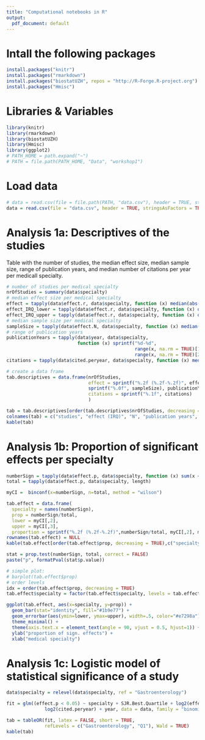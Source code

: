 ```yaml
---
title: "Computational notebooks in R"
output:
  pdf_document: default
---
```


# Intall the following packages
```r
install.packages("knitr")
install.packages("rmarkdown")
install.packages("biostatUZH", repos = "http://R-Forge.R-project.org")
install.packages("Hmisc")
```


# Libraries & Variables
```r
library(knitr)
library(rmarkdown)
library(biostatUZH)
library(Hmisc)
library(ggplot2)
# PATH_HOME = path.expand("~")
# PATH = file.path(PATH_HOME, "Data", "workshop1")
```

# Load data
```r
# data = read.csv(file = file.path(PATH, "data.csv"), header = TRUE, stringsAsFactors = TRUE)
data = read.csv(file = "data.csv", header = TRUE, stringsAsFactors = TRUE)
```

# Analysis 1a: Descriptives of the studies
Table with the number of studies, the median effect size, median sample size, range of publication years, and median number of citations per year per medicall specialty.
```r
# number of studies per medical specialty
nrOfStudies = summary(data$specialty)
# median effect size per medical specialty
effect = tapply(data$effect.r, data$specialty, function (x) median(abs(x)))
effect_IRQ_lower = tapply(data$effect.r, data$specialty, function (x) quantile(abs(x), 0.25))
effect_IRQ_upper = tapply(data$effect.r, data$specialty, function (x) quantile(abs(x), 0.75))
# median sample size per medical specialty
sampleSize = tapply(data$effect.N, data$specialty, function (x) median(x))
# range of publication years
publicationYears = tapply(data$year, data$specialty, 
                          function (x) sprintf("%d-%d",
                                               range(x, na.rm = TRUE)[1],
                                               range(x, na.rm = TRUE)[2]))
citations = tapply(data$cited.peryear, data$specialty, function (x) median(x, na.rm = TRUE))

# create a data frame
tab.descriptives = data.frame(nrOfStudies, 
                              effect = sprintf("%.2f (%.2f-%.2f)", effect, effect_IRQ_lower, effect_IRQ_upper), 
                              sprintf("%.0f", sampleSize), publicationYears, 
                              citations = sprintf("%.1f", citations)
                              )

tab = tab.descriptives[order(tab.descriptives$nrOfStudies, decreasing = TRUE),]
colnames(tab) = c("studies", "effect (IRQ)", "N", "publication years", "citations")
kable(tab)
```

# Analysis 1b: Proportion of significant effects per specialty
```r
numberSign = tapply(data$effect.p, data$specialty, function (x) sum(x < 0.05))
total = tapply(data$effect.p, data$specialty, length)

myCI =  binconf(x=numberSign, n=total, method = "wilson")

tab.effect = data.frame(
  specialty = names(numberSign),
  prop = numberSign/total,
  lower = myCI[,2],
  upper = myCI[,3],
  proportion = sprintf("%.2f (%.2f-%.2f)",numberSign/total, myCI[,2], myCI[,3]))
rownames(tab.effect) = NULL
kable(tab.effect[order(tab.effect$prop, decreasing = TRUE),c("specialty","proportion")], row.names = FALSE)
```

```r
stat = prop.test(numberSign, total, correct = FALSE)
paste("p", formatPval(stat$p.value))
```

```r
# simple plot: 
# barplot(tab.effect$prop)
# order levels
idx = order(tab.effect$prop, decreasing = TRUE)
tab.effect$specialty = factor(tab.effect$specialty, levels = tab.effect$specialty[idx])

ggplot(tab.effect, aes(x=specialty, y=prop)) +
  geom_bar(stat="identity", fill="#1b9e77") + 
  geom_errorbar(aes(ymin=lower, ymax=upper), width=.5, color="#e7298a") +
  theme_minimal() +
  theme(axis.text.x = element_text(angle = 90, vjust = 0.5, hjust=1)) + 
  ylab("proportion of sign. effects") +
  xlab("medical specialty")
```


# Analysis 1c: Logistic model of statistical significance of a study
```r
data$specialty = relevel(data$specialty, ref = "Gastroenterology")

fit = glm((effect.p < 0.05) ~ specialty + SJR.Best.Quartile + log2(effect.N) + 
              log2(cited.peryear) + year, data = data, family = "binomial")

tab = tableOR(fit, latex = FALSE, short = TRUE, 
              refLevels = c("Gastroenterology", "Q1"), Wald = TRUE)
kable(tab)
```

